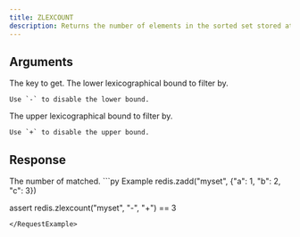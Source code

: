 ```yaml
---
title: ZLEXCOUNT
description: Returns the number of elements in the sorted set stored at key filterd by lex.
---
```



## Arguments 

<ParamField body="key" type="str" required>
  The key to get.
</ParamField>

<ParamField body="min" type="str" required>
    The lower lexicographical bound to filter by.

    Use `-` to disable the lower bound.
</ParamField>


<ParamField body="max" type="str" required>
    The upper lexicographical bound to filter by.

    Use `+` to disable the upper bound.
</ParamField>

## Response

<ResponseField type="int" required>
    The number of matched.
</ResponseField>

<RequestExample>
```py Example
redis.zadd("myset", {"a": 1, "b": 2, "c": 3})

assert redis.zlexcount("myset", "-", "+") == 3
```
</RequestExample>

